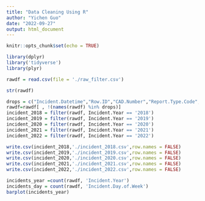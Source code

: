```yaml
---
title: "Data Cleaning Using R"
author: "Yichen Guo"
date: "2022-09-27"
output: html_document
---
```


```r
knitr::opts_chunk$set(echo = TRUE)
```

```r
library(dplyr)
library('tidyverse')
library(plyr)
```

```r
rawdf = read.csv(file = './raw_filter.csv')

str(rawdf)

drops = c("Incident.Datetime","Row.ID","CAD.Number","Report.Type.Code","Incident.Category","ESNCAG...Boundary.File","Central.Market.Tenderloin.Boundary.Polygon...Updated","Civic.Center.Harm.Reduction.Project.Boundary","HSOC.Zones.as.of.2018.06.05","Invest.In.Neighborhoods..IIN..Areas")
rawdf=rawdf[ , !(names(rawdf) %in% drops)]
incident_2018 = filter(rawdf, Incident.Year == '2018')
incident_2019 = filter(rawdf, Incident.Year == '2019')
incident_2020 = filter(rawdf, Incident.Year == '2020')
incident_2021 = filter(rawdf, Incident.Year == '2021')
incident_2022 = filter(rawdf, Incident.Year == '2022')

write.csv(incident_2018,'./incident_2018.csv',row.names = FALSE)
write.csv(incident_2019,'./incident_2019.csv',row.names = FALSE)
write.csv(incident_2020,'./incident_2020.csv',row.names = FALSE)
write.csv(incident_2021,'./incident_2021.csv',row.names = FALSE)
write.csv(incident_2022,'./incident_2022.csv',row.names = FALSE)

```


```r
incidents_year =count(rawdf, 'Incident.Year')
incidents_day = count(rawdf, 'Incident.Day.of.Week')
barplot(incidents_year)
```

